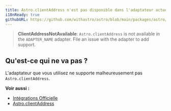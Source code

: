 ```yaml
---
title: Astro.clientAddress n'est pas disponible dans l'adaptateur actuel.
i18nReady: true
githubURL: https://github.com/withastro/astro/blob/main/packages/astro/src/core/errors/errors-data.ts
---
```


> **ClientAddressNotAvailable**: `Astro.clientAddress` is not available in the `ADAPTER_NAME` adapter. File an issue with the adapter to add support.

## Qu'est-ce qui ne va pas ?
L'adaptateur que vous utilisez ne supporte malheureusement pas `Astro.clientAddress`.

**Voir aussi :**
-  [Intégrations Officielle](/fr/guides/integrations-guide/#intégrations-officielles)
-  [Astro.clientAddress](/fr/reference/api-reference/#astroclientaddress)
